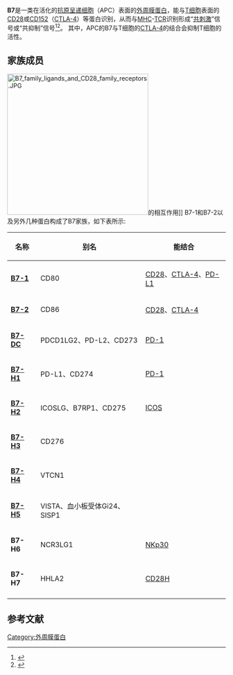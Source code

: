'''B7'''是一类在活化的[[抗原呈递细胞|抗原呈递细胞]]（APC）表面的[[外周膜蛋白|外周膜蛋白]]，能与[[T细胞|T细胞]]表面的[[CD28|CD28]]或[[CD152|CD152]]（[[CTLA-4|CTLA-4]]）等蛋白识别，从而与[[主要组织相容性复合体|MHC]]-[[T细胞受体|TCR]]识别形成“[[共刺激|共刺激]]”信号或“共抑制”信号<ref>{{cite journal |last1=Ni |first1=L |last2=Dong |first2=C |title=New B7 Family Checkpoints in Human Cancers. |journal=Molecular cancer therapeutics |date=2017-07 |volume=16 |issue=7 |pages=1203-1211 |doi=10.1158/1535-7163.MCT-16-0761 |pmid=28679835}}</ref><ref>{{cite journal |last1=Greenwald |first1=RJ |last2=Freeman |first2=GJ |last3=Sharpe |first3=AH |title=The B7 family revisited. |journal=Annual review of immunology |date=2005 |volume=23 |pages=515-48 |doi=10.1146/annurev.immunol.23.021704.115611 |pmid=15771580}}</ref>。
其中，APC的B7与T细胞的[[CTLA-4|CTLA-4]]的结合会抑制T细胞的活性。

== 家族成员 ==
[[Image:B7_family_ligands_and_CD28_family_receptors.JPG|325px]]的相互作用]]
B7-1和B7-2以及另外几种蛋白构成了B7家族，如下表所示:

{| class="wikitable"
|-
! 名称                     !! 别名                   !! 能结合
|-
| '''[[CD80|B7-1]]'''      || CD80                                 || [[CD28|CD28]]、[[CTLA-4|CTLA-4]]、[[PD-L1|PD-L1]]
|-
| '''[[CD86|B7-2]]'''      || CD86                                 || [[CD28|CD28]]、[[CTLA-4|CTLA-4]]
|-
| '''[[PDCD1LG2|B7-DC]]''' || PDCD1LG2、PD-L2、CD273               || [[PD-1|PD-1]]
|-
| '''[[PD-L1|B7-H1]]'''    || PD-L1、CD274                         || [[PD-1|PD-1]]
|-
| '''[[ICOSLG|B7-H2]]'''   || ICOSLG、B7RP1、CD275                 || [[CD278|ICOS]]
|-
| '''[[CD276|B7-H3]]'''          || CD276                                || 
|-
| '''[[VTCN1|B7-H4]]'''    || VTCN1                                || 
|-
| '''[[VISTA_(protein)|B7-H5]]'''              || VISTA、血小板受体Gi24、SISP1 || 
|-
| '''B7-H6'''              || NCR3LG1                     || [[NKp30|NKp30]]
|-
| '''B7-H7'''              || HHLA2                                || [[CD28H|CD28H]]
|-
|}

== 参考文献 ==
{{reflist}}

[[Category:外周膜蛋白|Category:外周膜蛋白]]